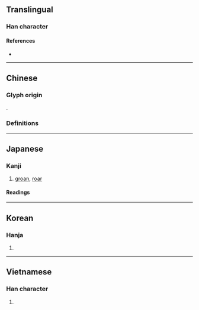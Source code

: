 {{also|念}}
{{character info}}
==Translingual==

===Han character===
{{Han char|rn=30|rad=口|as=08|sn=11|four=68032|canj=ROIP|ids=⿰口念}}

====References====
* {{Han ref|kx=0194.020|dkj=03773|dj=0414.090|hdz=10644.010|uh=5538|ud=21816|bh=B0E1|bd=45281}}

----

==Chinese==

===Glyph origin===
{{Han etym}}
{{Han compound|口|念|ls=psc|c1=s|c2=p|t1=mouth|t2=to read}}.

===Definitions===
{{zh-see|念|v|to [[read]] [[aloud]]; to [[chant]]}}

----

==Japanese==

===Kanji===
{{ja-kanji|grade=|rs=口08}}

# [[groan]], [[roar]]

====Readings====
{{ja-readings
|goon=てん<てん<てむ
|kanon=てん<てん<てむ
|kanyoon=ねん
|kun=うな-り, うな-る
}}

----

==Korean==

===Hanja===
{{ko-hanja|hangeul=[[점]], [[전]]|rv=jeom, jeon|mr=chŏm, chŏn}}

# {{rfdef|ko|sort=口08}}

----

==Vietnamese==

===Han character===
{{vi-readings|reading=nếm, điếm, điệm, niệm|rs=口08}}

# {{rfdef|vi}}